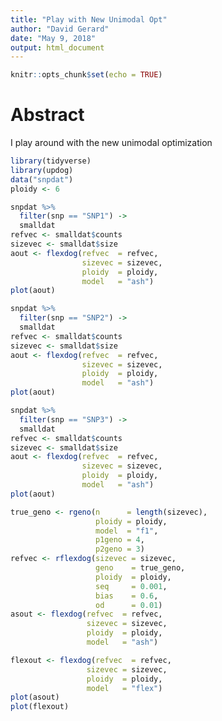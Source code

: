 ```yaml
---
title: "Play with New Unimodal Opt"
author: "David Gerard"
date: "May 9, 2018"
output: html_document
---
```


```r
knitr::opts_chunk$set(echo = TRUE)
```

# Abstract

I play around with the new unimodal optimization

```r
library(tidyverse)
library(updog)
data("snpdat")
ploidy <- 6
```

```r
snpdat %>%
  filter(snp == "SNP1") ->
  smalldat
refvec <- smalldat$counts
sizevec <- smalldat$size
aout <- flexdog(refvec  = refvec,
                sizevec = sizevec, 
                ploidy  = ploidy, 
                model   = "ash")
plot(aout)
```

```r
snpdat %>%
  filter(snp == "SNP2") ->
  smalldat
refvec <- smalldat$counts
sizevec <- smalldat$size
aout <- flexdog(refvec  = refvec,
                sizevec = sizevec, 
                ploidy  = ploidy, 
                model   = "ash")
plot(aout)
```

```r
snpdat %>%
  filter(snp == "SNP3") ->
  smalldat
refvec <- smalldat$counts
sizevec <- smalldat$size
aout <- flexdog(refvec  = refvec,
                sizevec = sizevec, 
                ploidy  = ploidy, 
                model   = "ash")
plot(aout)
```


```r
true_geno <- rgeno(n      = length(sizevec), 
                   ploidy = ploidy,
                   model  = "f1", 
                   p1geno = 4,
                   p2geno = 3)
refvec <- rflexdog(sizevec = sizevec, 
                   geno    = true_geno, 
                   ploidy  = ploidy, 
                   seq     = 0.001, 
                   bias    = 0.6,
                   od      = 0.01)
asout <- flexdog(refvec  = refvec,
                 sizevec = sizevec, 
                 ploidy  = ploidy, 
                 model   = "ash")

flexout <- flexdog(refvec  = refvec,
                 sizevec = sizevec, 
                 ploidy  = ploidy, 
                 model   = "flex")
plot(asout)
plot(flexout)
```
